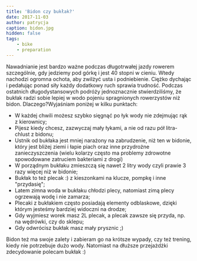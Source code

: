```yaml
---
title: 'Bidon czy bukłak?'
date: 2017-11-03
author: patrycja
caption: bidon.jpg
hidden: false
tags: 
    - bike
    - preparation
---
```


Nawadnianie jest bardzo ważne podczas długotrwałej jazdy rowerem szczególnie, gdy jedziemy pod górkę i jest 40 stopni w cieniu. Wtedy nachodzi ogromna ochota, aby zwilżyć usta i podniebienie. Ciężko dychając i pedałując ponad siły każdy dodatkowy ruch sprawia trudność. Podczas ostatnich długodystansowych podróży jednoznacznie stwierdziliśmy, że bukłak radzi sobie lepiej w wodo pojeniu spragnionych rowerzystów niż bidon. Dlaczego?Wyjaśniam poniżej w kilku punktach:
* W każdej chwili możesz szybko sięgnąć po łyk wody nie zdejmując rąk z kierownicy;
* Pijesz kiedy chcesz, zazwyczaj mały łykami, a nie od razu pół litra-chlust z bidonu;
* Ustnik od bukłaka jest mniej narażony na zabrudzenie, niż ten w bidonie, który jest bliżej ziemi i łapie piach oraz inne przydrożne zanieczyszczenia (wielu kolarzy często ma problemy zdrowotne spowodowane zatruciem bakteriami z drogi)
* W porządnym bukłaku zmieszczą się nawet 2 litry wody czyli prawie 3 razy więcej niż w bidonie;
* Bukłak to też plecak :) z kieszonkami na klucze, pompkę i inne "przydasię";
* Latem zimna woda w bukłaku chłodzi plecy, natomiast zimą plecy ogrzewają wodę i nie zamarza;
* Plecaki z bukłakiem często posiadają elementy odblaskowe, dzięki którym jesteśmy bardziej widoczni na drodze;
* Gdy wyjmiesz worek masz 2L plecak, a plecak zawsze się przyda, np. na wędrówki, czy do sklepu;
* Gdy odwrócisz bukłak masz mały prysznic ;)

Bidon też ma swoje zalety i zabieram go na krótsze wypady, czy też trening, kiedy nie potrzebuje dużo wody. Natomiast na dłuższe przejażdżki zdecydowanie polecam bukłak :)
